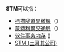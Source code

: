 '''STM'''可以指：
*[[扫描隧道显微镜|扫描隧道显微镜]]（{{lang|en|scanning tunneling microscope}}）
*[[蒙特利爾交通局|蒙特利爾交通局]]（{{lang|fr|Société de transport de Montréal}}）
*[[软件事务内存|软件事务内存]] ({{lang|en|Software transactional memory}})
*[[STM_(土耳其公司)|STM (土耳其公司)]]
{{消歧義|Cat=三字拉丁字母缩写消歧义}}